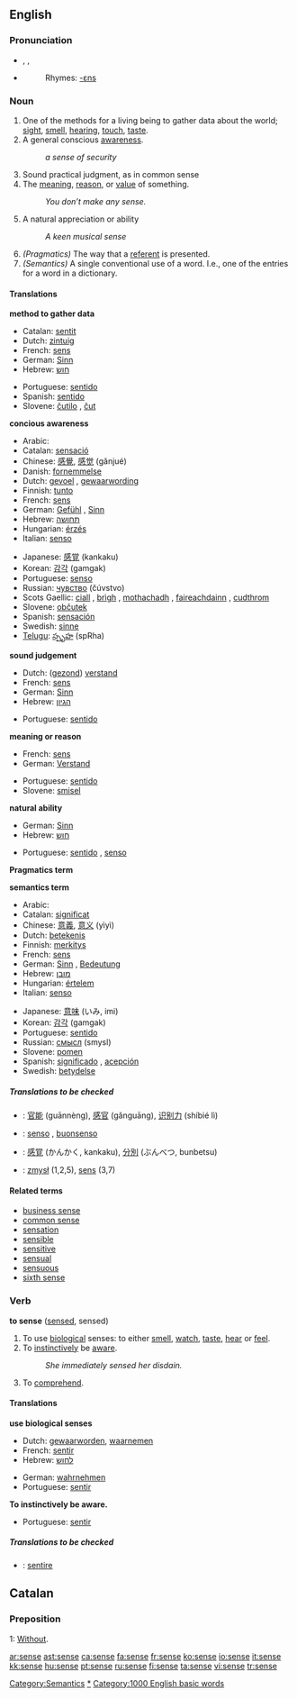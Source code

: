 {{see|Sense}}

==English==

{{rank|cause|close|England|420|sense|ten|beautiful|possible}}

===Pronunciation===
* {{AHD|sĕns}}, {{IPA|/sɛns/}}, {{SAMPA|/sEns/}}
*{{audio|en-us-sense.ogg|Audio (US)}}
*:Rhymes: [[Rhymes:English:-ɛns|-ɛns]]

===Noun===
{{en-noun}}
# One of the methods for a living being to gather data about the world; [[sight]], [[smell]], [[hearing]], [[touch]], [[taste]].
# A general conscious [[awareness]].
#: ''a sense of security'' 
# Sound practical judgment, as in common sense
# The [[meaning]], [[reason]], or [[value]] of something.
#: ''You don’t make any sense.''
# A natural appreciation or ability
#:''A keen musical sense''
#''(Pragmatics)'' The way that a [[referent]] is presented.
#''(Semantics)'' A single conventional use of a word. I.e., one of the entries for a word in a dictionary.

====Translations====
'''method to gather data'''
{{top}}
*Catalan: [[sentit]] {{m}}
*Dutch: [[zintuig]] {{n}}
*French: [[sens]] {{m}}
*German: [[Sinn]] {{m}}
*Hebrew: [[חוש]] {{romanization of Hebrew|khúsh}} {{m}}
{{mid}}
*Portuguese: [[sentido]] {{m}}
*Spanish: [[sentido]] {{m}}
*Slovene: [[čutilo]] {{n}}, [[čut]] {{m}}
{{bottom}}

'''concious awareness'''
{{top}}
*Arabic: {{ARchar|[[احساس]]}} {{IPAchar|(’eħsās)}} {{m}}
*Catalan: [[sensació]] {{m}}
*Chinese: [[感覺]], [[感觉]] (gǎnjué)
*Danish: [[fornemmelse]]
*Dutch: [[gevoel]] {{n}}, [[gewaarwording]] {{f}}
*Finnish: [[tunto]]
*French: [[sens]] {{m}}
*German: [[Gefühl]] {{n}}, [[Sinn]] {{m}}
*Hebrew: [[תחושה]] {{romanization of Hebrew|tkhúsha}} {{f}}
*Hungarian: [[érzés]]
*Italian: [[senso]] {{m}}
{{mid}}
*Japanese: [[感覚]] (kankaku)
*Korean: [[감각]] (gamgak)
*Portuguese: [[senso]] {{m}}
*Russian: [[чувство]] (čúvstvo) {{n}}
*Scots Gaellic: [[ciall]] {{f}}, [[brìgh]] {{f}}, [[mothachadh]] {{m}}, [[faireachdainn]] {{m}}, [[cudthrom]] {{m}}
*Slovene: [[občutek]] {{m}}
*Spanish: [[sensación]] {{f}}
*Swedish: [[sinne]]
*[[Telugu]]: [[స్పృహ]] (spRha)
{{bottom}}

'''sound judgement'''
{{top}}
*Dutch: ([[gezond verstand|gezond]]) [[verstand]] {{n}}
*French: [[sens]] {{m}}
*German: [[Sinn]] {{m}}
*Hebrew: [[הגיון]] {{romanization of Hebrew|higayón}} {{m}}
{{mid}}
*Portuguese: [[sentido]] {{m}}
{{bottom}}

'''meaning or reason'''
{{top}}
*French: [[sens]] {{m}}
*German: [[Verstand]] {{m}}
{{mid}}
*Portuguese: [[sentido]] {{m}}
*Slovene: [[smisel]] {{m}}
{{bottom}}

'''natural ability'''
{{top}}
*German: [[Sinn]] 
*Hebrew: [[חוש]] {{romanization of Hebrew|khúsh}} {{m}}
{{mid}}
*Portuguese: [[sentido]] {{m}}, [[senso]] {{m}}
{{bottom}}

'''Pragmatics term'''
{{top}}
{{mid}}
{{bottom}}

'''semantics term'''
{{top}}
*Arabic: {{ARchar|[[معنى]]}} {{IPAchar|(maʕna)}} {{m}}
*Catalan: [[significat]] {{m}}
*Chinese: [[意義]], [[意义]] (yìyì)
*Dutch: [[betekenis]] {{f}}
*Finnish: [[merkitys]]
*French: [[sens]] {{m}}
*German: [[Sinn]] {{m}}, [[Bedeutung]] {{f}} 
*Hebrew: [[מובן]] {{romanization of Hebrew|muván}} {{m}}
*Hungarian: [[értelem]]
*Italian: [[senso]] {{m}}
{{mid}}
*Japanese: [[意味]] (いみ, imi)
*Korean: [[감각]] (gamgak)
*Portuguese: [[sentido]] {{m}}
*Russian: [[смысл]] (smysl) {{m}}
*Slovene: [[pomen]] {{m}}
*Spanish: [[significado]] {{m}}, [[acepción]] {{f}}
*Swedish: [[betydelse]]
{{bottom}}

=====Translations to be checked=====
{{checktrans}}
*{{ttbc|Chinese}}: [[官能]] (guānnèng), [[感官]] (gǎnguāng), [[识别力]] (shíbié lì)
*{{ttbc|Italian}}: [[senso]] {{m}}, [[buonsenso]] {{m}}
*{{ttbc|Japanese}}: [[感覚]] (かんかく, kankaku), [[分別]] (ぶんべつ, bunbetsu)
*{{ttbc|Polish}}: [[zmysł]] {{m}} (1,2,5), [[sens]] {{m}} (3,7)

====Related terms====
*[[business sense]]
*[[common sense]]
*[[sensation]]
*[[sensible]]
*[[sensitive]]
*[[sensual]]
*[[sensuous]]
*[[sixth sense]]

[[Category:Semantics]]

===Verb===
'''to sense''' ([[sensed]], sensed)
# To use [[biological]] senses: to either [[smell]], [[watch]], [[taste]], [[hear]] or [[feel]].
# To [[instinctively]] be [[aware]].
#:''She immediately sensed her disdain.''
# To [[comprehend]].

====Translations====
'''use biological senses'''
{{top}}
*Dutch: [[gewaarworden]], [[waarnemen]]
*French: [[sentir]]
*Hebrew: [[לחוש]] {{romanization of Hebrew|lakhúsh}}
{{mid}}
*German: [[wahrnehmen]]
*Portuguese: [[sentir]]
{{bottom}}

'''To instinctively be aware.'''
{{top}}
{{mid}}
*Portuguese: [[sentir]]
{{bottom}}


=====Translations to be checked=====
{{checktrans}}
*{{ttbc|Latin}}: [[sentire]]

==Catalan==
===Preposition===
;1: [[without|Without]].

[[Category:Senses|*]]
[[Category:1000 English basic words]]

[[ar:sense]]
[[ast:sense]]
[[ca:sense]]
[[fa:sense]]
[[fr:sense]]
[[ko:sense]]
[[io:sense]]
[[it:sense]]
[[kk:sense]]
[[hu:sense]]
[[pt:sense]]
[[ru:sense]]
[[fi:sense]]
[[ta:sense]]
[[vi:sense]]
[[tr:sense]]